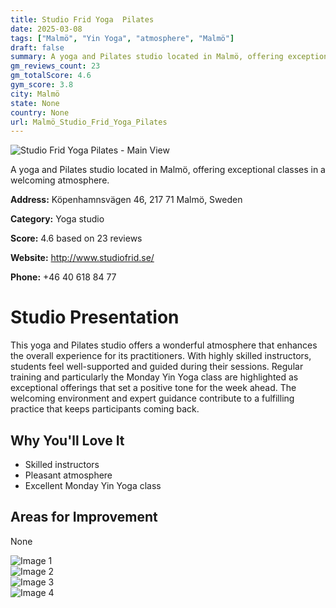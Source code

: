 ```yaml
---
title: Studio Frid Yoga  Pilates
date: 2025-03-08
tags: ["Malmö", "Yin Yoga", "atmosphere", "Malmö"]  
draft: false
summary: A yoga and Pilates studio located in Malmö, offering exceptional classes in a welcoming atmosphere.
gm_reviews_count: 23
gm_totalScore: 4.6
gym_score: 3.8
city: Malmö
state: None
country: None
url: Malmö_Studio_Frid_Yoga_Pilates
---
```


<div className="aspect-[16/9] relative my-8">
  <img 
    src="https://lh5.googleusercontent.com/p/AF1QipMFp7KW-gtNlDUSUO2mURiJi40Sw6lAVWeKVJ0h=w1920-h1080-k-no"
    alt="Studio Frid Yoga  Pilates - Main View"
    className="object-cover absolute inset-0 w-full h-full rounded-lg"
  />
</div>

A yoga and Pilates studio located in Malmö, offering exceptional classes in a welcoming atmosphere.

**Address:** Köpenhamnsvägen 46, 217 71 Malmö, Sweden

**Category:** Yoga studio

**Score:** 4.6 based on 23 reviews

**Website:** http://www.studiofrid.se/

**Phone:** +46 40 618 84 77

# Studio Presentation

This yoga and Pilates studio offers a wonderful atmosphere that enhances the overall experience for its practitioners. With highly skilled instructors, students feel well-supported and guided during their sessions. Regular training and particularly the Monday Yin Yoga class are highlighted as exceptional offerings that set a positive tone for the week ahead. The welcoming environment and expert guidance contribute to a fulfilling practice that keeps participants coming back.

## Why You'll Love It

- Skilled instructors
- Pleasant atmosphere
- Excellent Monday Yin Yoga class

## Areas for Improvement

None

<div className="grid grid-cols-1 xl:grid-cols-2 gap-4 my-8">
<div className="aspect-[4/3] relative"><img src="https://lh5.googleusercontent.com/p/AF1QipPXaF9av03vo9j3q78AA2U8akj4BGo4Uel8CqEp=w1920-h1080-k-no" alt="Image 1" className="object-cover absolute inset-0 w-full h-full rounded-lg" /></div>
<div className="aspect-[4/3] relative"><img src="https://lh5.googleusercontent.com/p/AF1QipN6Xo__DzmEwSi4mWn45v_ZzIgb88-ed_zORAY7=w1920-h1080-k-no" alt="Image 2" className="object-cover absolute inset-0 w-full h-full rounded-lg" /></div>
<div className="aspect-[4/3] relative"><img src="https://lh3.googleusercontent.com/p/AF1QipMgFX0JvK-25DJgNzFXElpEH82RPVAdh1uPEfEM=w1920-h1080-k-no-pi-0-ya143.43001-ro-0-fo100" alt="Image 3" className="object-cover absolute inset-0 w-full h-full rounded-lg" /></div>
<div className="aspect-[4/3] relative"><img src="https://lh3.googleusercontent.com/p/AF1QipMCk9iNBD99taA700cGv-OEEhSGYLMmbuFZA-IQ=w1920-h1080-k-no-pi-10-ya259.76-ro-0-fo100" alt="Image 4" className="object-cover absolute inset-0 w-full h-full rounded-lg" /></div>
</div>